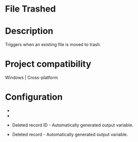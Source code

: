 ﻿# File Trashed

# Description

Triggers when an existing file is moved to trash.

# Project compatibility

Windows | Cross-platform

# Configuration

* 
* 





* Deleted record ID - Automatically generated output variable.
* Deleted record - Automatically generated output variable.

